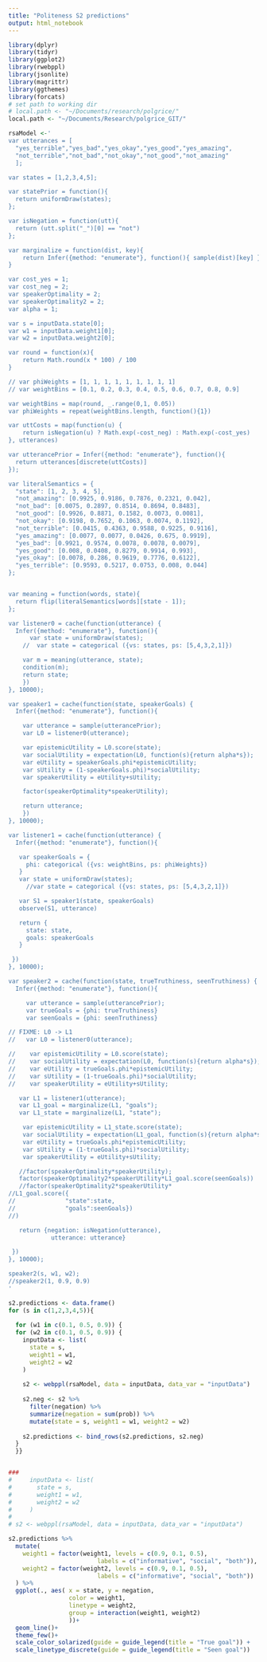 ```yaml
---
title: "Politeness S2 predictions"
output: html_notebook
---
```



```r
library(dplyr)
library(tidyr)
library(ggplot2)
library(rwebppl)
library(jsonlite)
library(magrittr)
library(ggthemes)
library(forcats)
# set path to working dir
# local.path <- "~/Documents/research/polgrice/"
local.path <- "~/Documents/Research/polgrice_GIT/"
```

```r
rsaModel <-'
var utterances = [
  "yes_terrible","yes_bad","yes_okay","yes_good","yes_amazing",
  "not_terrible","not_bad","not_okay","not_good","not_amazing"
  ];

var states = [1,2,3,4,5];

var statePrior = function(){
  return uniformDraw(states);
};

var isNegation = function(utt){
  return (utt.split("_")[0] == "not")
};

var marginalize = function(dist, key){
	return Infer({method: "enumerate"}, function(){ sample(dist)[key] })
}

var cost_yes = 1;
var cost_neg = 2;
var speakerOptimality = 2;
var speakerOptimality2 = 2;
var alpha = 1;

var s = inputData.state[0];
var w1 = inputData.weight1[0];
var w2 = inputData.weight2[0];

var round = function(x){
	return Math.round(x * 100) / 100
}

// var phiWeights = [1, 1, 1, 1, 1, 1, 1, 1, 1]
// var weightBins = [0.1, 0.2, 0.3, 0.4, 0.5, 0.6, 0.7, 0.8, 0.9]

var weightBins = map(round, _.range(0,1, 0.05))
var phiWeights = repeat(weightBins.length, function(){1})

var uttCosts = map(function(u) {
	return isNegation(u) ? Math.exp(-cost_neg) : Math.exp(-cost_yes)
}, utterances)

var utterancePrior = Infer({method: "enumerate"}, function(){
  return utterances[discrete(uttCosts)]
});

var literalSemantics = {
  "state": [1, 2, 3, 4, 5],
  "not_amazing": [0.9925, 0.9186, 0.7876, 0.2321, 0.042],
  "not_bad": [0.0075, 0.2897, 0.8514, 0.8694, 0.8483],
  "not_good": [0.9926, 0.8871, 0.1582, 0.0073, 0.0081],
  "not_okay": [0.9198, 0.7652, 0.1063, 0.0074, 0.1192],
  "not_terrible": [0.0415, 0.4363, 0.9588, 0.9225, 0.9116],
  "yes_amazing": [0.0077, 0.0077, 0.0426, 0.675, 0.9919],
  "yes_bad": [0.9921, 0.9574, 0.0078, 0.0078, 0.0079],
  "yes_good": [0.008, 0.0408, 0.8279, 0.9914, 0.993],
  "yes_okay": [0.0078, 0.286, 0.9619, 0.7776, 0.6122],
  "yes_terrible": [0.9593, 0.5217, 0.0753, 0.008, 0.044]
};


var meaning = function(words, state){
  return flip(literalSemantics[words][state - 1]);
};

var listener0 = cache(function(utterance) {
  Infer({method: "enumerate"}, function(){
	  var state = uniformDraw(states);
	//	var state = categorical ({vs: states, ps: [5,4,3,2,1]})

    var m = meaning(utterance, state);
    condition(m);
    return state;
	})
}, 10000);

var speaker1 = cache(function(state, speakerGoals) {
  Infer({method: "enumerate"}, function(){

    var utterance = sample(utterancePrior);
    var L0 = listener0(utterance);

    var epistemicUtility = L0.score(state);
    var socialUtility = expectation(L0, function(s){return alpha*s});
    var eUtility = speakerGoals.phi*epistemicUtility;
    var sUtility = (1-speakerGoals.phi)*socialUtility;
    var speakerUtility = eUtility+sUtility;

    factor(speakerOptimality*speakerUtility);

    return utterance;
	})
}, 10000);

var listener1 = cache(function(utterance) {
  Infer({method: "enumerate"}, function(){

   var speakerGoals = {
     phi: categorical ({vs: weightBins, ps: phiWeights})
   }
   var state = uniformDraw(states);
	 //var state = categorical ({vs: states, ps: [5,4,3,2,1]})

   var S1 = speaker1(state, speakerGoals)
   observe(S1, utterance)

   return {
     state: state,
     goals: speakerGoals
   }

 })
}, 10000);

var speaker2 = cache(function(state, trueTruthiness, seenTruthiness) {
  Infer({method: "enumerate"}, function(){

	 var utterance = sample(utterancePrior);
	 var trueGoals = {phi: trueTruthiness}
	 var seenGoals = {phi: seenTruthiness}

// FIXME: L0 -> L1 
//   var L0 = listener0(utterance);

//    var epistemicUtility = L0.score(state);
//    var socialUtility = expectation(L0, function(s){return alpha*s});
//    var eUtility = trueGoals.phi*epistemicUtility;
//    var sUtility = (1-trueGoals.phi)*socialUtility;
//    var speakerUtility = eUtility+sUtility;

   var L1 = listener1(utterance);
   var L1_goal = marginalize(L1, "goals");
   var L1_state = marginalize(L1, "state");

    var epistemicUtility = L1_state.score(state);
    var socialUtility = expectation(L1_goal, function(s){return alpha*s});
    var eUtility = trueGoals.phi*epistemicUtility;
    var sUtility = (1-trueGoals.phi)*socialUtility;
    var speakerUtility = eUtility+sUtility;

   //factor(speakerOptimality*speakerUtility);
   factor(speakerOptimality2*speakerUtility*L1_goal.score(seenGoals))
   //factor(speakerOptimality2*speakerUtility*
//L1_goal.score({
//              "state":state,
//              "goals":seenGoals})
//)

   return {negation: isNegation(utterance),
            utterance: utterance}

 })
}, 10000);

speaker2(s, w1, w2);
//speaker2(1, 0.9, 0.9)
'
```

```r
s2.predictions <- data.frame()
for (s in c(1,2,3,4,5)){
  
  for (w1 in c(0.1, 0.5, 0.9)) {
  for (w2 in c(0.1, 0.5, 0.9)) {
    inputData <- list(
      state = s,
      weight1 = w1,
      weight2 = w2
    )
    
    s2 <- webppl(rsaModel, data = inputData, data_var = "inputData")
    
    s2.neg <- s2 %>% 
      filter(negation) %>% 
      summarize(negation = sum(prob)) %>%
      mutate(state = s, weight1 = w1, weight2 = w2)
    
    s2.predictions <- bind_rows(s2.predictions, s2.neg)
  }
  }}


###
#     inputData <- list(
#       state = s,
#       weight1 = w1,
#       weight2 = w2
#     )
# 
# s2 <- webppl(rsaModel, data = inputData, data_var = "inputData")

```


```r
s2.predictions %>% 
  mutate(
    weight1 = factor(weight1, levels = c(0.9, 0.1, 0.5),
                         labels = c("informative", "social", "both")),
    weight2 = factor(weight2, levels = c(0.9, 0.1, 0.5),
                         labels = c("informative", "social", "both"))
  ) %>%
  ggplot(., aes( x = state, y = negation, 
                 color = weight1, 
                 linetype = weight2,
                 group = interaction(weight1, weight2)
                 ))+
  geom_line()+
  theme_few()+
  scale_color_solarized(guide = guide_legend(title = "True goal")) +
  scale_linetype_discrete(guide = guide_legend(title = "Seen goal"))

```

